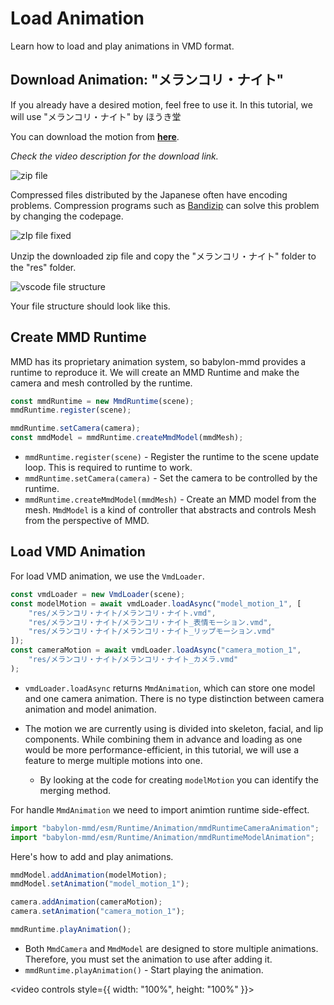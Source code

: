 # Load Animation

Learn how to load and play animations in VMD format.

## Download Animation: "メランコリ・ナイト"

If you already have a desired motion, feel free to use it. In this tutorial, we will use "メランコリ・ナイト" by ほうき堂

You can download the motion from **[here](https://www.nicovideo.jp/watch/sm41164308)**.

*Check the video description for the download link.*

![zip file](image.png)

Compressed files distributed by the Japanese often have encoding problems. Compression programs such as [Bandizip](https://en.bandisoft.com/bandizip/) can solve this problem by changing the codepage.

![zIp file fixed](image-1.png)

Unzip the downloaded zip file and copy the "メランコリ・ナイト" folder to the "res" folder.

![vscode file structure](image-2.png)

Your file structure should look like this.

## Create MMD Runtime

MMD has its proprietary animation system, so babylon-mmd provides a runtime to reproduce it. We will create an MMD Runtime and make the camera and mesh controlled by the runtime.

```typescript title="src/sceneBuilder.ts"
const mmdRuntime = new MmdRuntime(scene);
mmdRuntime.register(scene);

mmdRuntime.setCamera(camera);
const mmdModel = mmdRuntime.createMmdModel(mmdMesh);
```

- `mmdRuntime.register(scene)` - Register the runtime to the scene update loop. This is required to runtime to work.
- `mmdRuntime.setCamera(camera)` - Set the camera to be controlled by the runtime.
- `mmdRuntime.createMmdModel(mmdMesh)` - Create an MMD model from the mesh. `MmdModel` is a kind of controller that abstracts and controls Mesh from the perspective of MMD.

## Load VMD Animation

For load VMD animation, we use the `VmdLoader`.

```typescript title="src/sceneBuilder.ts"
const vmdLoader = new VmdLoader(scene);
const modelMotion = await vmdLoader.loadAsync("model_motion_1", [
    "res/メランコリ・ナイト/メランコリ・ナイト.vmd",
    "res/メランコリ・ナイト/メランコリ・ナイト_表情モーション.vmd",
    "res/メランコリ・ナイト/メランコリ・ナイト_リップモーション.vmd"
]);
const cameraMotion = await vmdLoader.loadAsync("camera_motion_1",
    "res/メランコリ・ナイト/メランコリ・ナイト_カメラ.vmd"
);
```

- `vmdLoader.loadAsync` returns `MmdAnimation`, which can store one model and one camera animation. There is no type distinction between camera animation and model animation.

- The motion we are currently using is divided into skeleton, facial, and lip components. While combining them in advance and loading as one would be more performance-efficient, in this tutorial, we will use a feature to merge multiple motions into one.
    - By looking at the code for creating `modelMotion` you can identify the merging method.

For handle `MmdAnimation` we need to import animtion runtime side-effect.

```typescript title="src/sceneBuilder.ts"
import "babylon-mmd/esm/Runtime/Animation/mmdRuntimeCameraAnimation";
import "babylon-mmd/esm/Runtime/Animation/mmdRuntimeModelAnimation";
```

Here's how to add and play animations.

```typescript title="src/sceneBuilder.ts"
mmdModel.addAnimation(modelMotion);
mmdModel.setAnimation("model_motion_1");

camera.addAnimation(cameraMotion);
camera.setAnimation("camera_motion_1");

mmdRuntime.playAnimation();
```

- Both `MmdCamera` and `MmdModel` are designed to store multiple animations. Therefore, you must set the animation to use after adding it.
- `mmdRuntime.playAnimation()` - Start playing the animation.


<video controls style={{ width: "100%", height: "100%" }}>
  <source src={ResultVideo} type="video/mp4"/>
</video>
